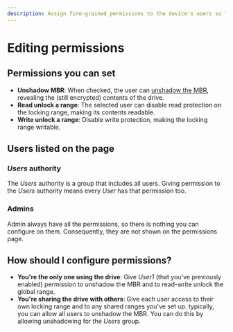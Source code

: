 ```yaml
---
description: Assign fine-grained permissions to the device's users so that they can unlock the locking ranges or unshadow the drive.
---
```


# Editing permissions

## Permissions you can set

- **Unshadow MBR**: When checked, the user can [unshadow the MBR](/docs/theory/the_tcg_spec#mbr-shadowing), revealing the (still encrypted) contents of the drive.
- **Read unlock a range**: The selected user can disable read protection on the locking range, making its contents readable.
- **Write unlock a range**: Disable write protection, making the locking range writable.

## Users listed on the page

### *Users* authority

The *Users* authority is a group that includes all users. Giving permission to the *Users* authority means every *User* has that permission too.

### Admins

Admin always have all the permissions, so there is nothing you can configure on them. Consequently, they are not shown on the permissions page.

## How should I configure permissions?

- **You're the only one using the drive**: Give *User1* (that you've previously enabled) permission to unshadow the MBR and to read-write unlock the global range.
- **You're sharing the drive with others**: Give each user access to their own locking range and to any shared ranges you've set up. typically, you can allow all users to unshadow the MBR. You can do this by allowing unshadowing for the *Users* group.